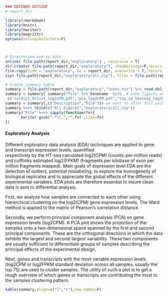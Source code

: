 ```r

### DEFINED OUTSIDE
# report_dir

library(rmarkdown)
library(knitr)
library(hwriter)
library(magrittr)
options(stringsAsFactors=F)



# Directories and cp data
unlink( file.path(report_dir,"exploratory") , recursive = T)
dir.create( file.path(report_dir,"exploratory"), showWarnings=F,recursive=T)
file.copy(from = "exploratory", to = report_dir, overwrite = T, recursive = T)
zip( file.path(report_dir,"exploratory/all.zip"), files = file.path(report_dir,"exploratory") %>% list.files(full.names=T,recursive=T) )

# Create summary table
summary = file.path(report_dir,"exploratory","index.tsv") %>% read.delim(header=T,check.names=F,colClasses="character",stringsAsFactors=F,comment.char='')
summary = summary[ summary$"File" %>% basename  %in%  # some figures we don't want to show
 c("cordist_hclust_log2CPM.pdf","pca_log2CPM.pdf","top_sd_heatmap_log2CPM.pdf","top_sd_heatmap_cufflinks_logFPKMs.pdf") , ] 
summary = summary[,c("Description","File")]# we want to offer full package as zip
summary %<>% rbind(c("All Figures","exploratory/all.zip"))
summary$"File" %<>% sapply(function(fn){
       hwrite( gsub(".*\\.","",fn) ,link=fn)
})
```
#### Exploratory Analysis 

Different exploratory data analysis (EDA) techniques are applied to gene and transcript expression levels, quantified  
respectively by the HT-seq calculated log2(CPM) (counts-per-million reads) and cufflinks estimated 
log2(FPKM) (fragments per kilobase of exon per million fragments mapped). Main goals of expression level EDA are 
the detection of outliers, potential mislabeling,  to explore the homogeneity of biological replicates and  to appreciate 
the global effects of the different experimental variables. EDA plots are therefore essential to insure clean data is 
sent to differential analysis.

First, we analyze how samples are connected to each other using 
hierarchical clustering on the log2(CPM) gene expression levels. The Ward method is applied 
to the matrix of Pearson's correlation distance.

Secondly, we perform principal component analysis (PCA) on gene expression levels (log2CPM). 
A PCA plot shows the projection of the samples onto a two-dimensional space spanned by the first 
and second principal components. These are the orthogonal directions in which the data exhibits the largest and 
second-largest variability. These two components are usually sufficient to 
differentiate groups of samples describing the principal effects of the 
experimental design.

Next, genes and transcripts with the most variable expression levels 
(log2CPM or log2FPKM standard deviation across all samples, usually the top 75) are used to cluster samples. The utility of such a 
plot is to get a rough overview of which genes or transcripts are contributing the most to the samples clustering pattern.

```r
kable(summary,align=c("l","r"),row.names=F)
```
